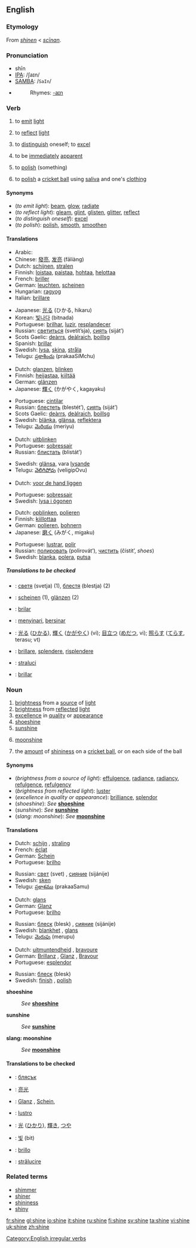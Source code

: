 ==English==

===Etymology===
From {{ME.}} ''[[shinen]]'' < {{OE.}} ''[[scinan|scīnan]]''.

===Pronunciation===
*shīn
*[[IPA]]: /ʃaɪn/
*[[SAMBA]]: /<tt>SaIn</tt>/
*{{audio|en-us-shine.ogg|Audio (US)}}
*:Rhymes: [[Rhymes:English:-aɪn|-aɪn]]

===Verb===
[[Category:English irregular verbs]]
{{en-verb|shines|shining|'''[[shined]]''' or '''[[shone]]'''|'''[[shined]]''' or '''[[shone]]'''}}

#{{intransitive}} to [[emit]] [[light]]
#{{intransitive}} to [[reflect]] [[light]]
#{{intransitive}} to [[distinguish]] oneself; to [[excel]]
#{{intransitive}} to be [[immediately]] [[apparent]]
#{{transitive}} to [[polish]] (something)
#{{cricket}} to [[polish]] a [[cricket ball]] using [[saliva]] and one's [[clothing]]

====Synonyms====
*(''to emit light''): [[beam]], [[glow]], [[radiate]]
*(''to reflect light''): [[gleam]], [[glint]], [[glisten]], [[glitter]], [[reflect]]
*(''to distinguish oneself''): [[excel]]
*(''to polish''): [[polish]], [[smooth]], [[smoothen]]

====Translations====
{{top|to emit light}}
*Arabic: {{ARchar|[[لمع]]}} {{IPAchar|(lámaʕa)}}
*Chinese: [[發亮]], [[发亮]] (fāliàng)
*Dutch: [[schijnen]], [[stralen]]
*Finnish: [[loistaa]], [[paistaa]], [[hohtaa]], [[helottaa]]
*French: [[briller]]
*German: [[leuchten]], [[scheinen]]
*Hungarian: [[ragyog]]
*Italian: [[brillare]]
{{mid}}
*Japanese: [[光る]] (ひかる, hikaru)
*Korean: [[빛나다]] (bitnada)
*Portuguese: [[brilhar]], [[luzir]], [[resplandecer]]
*Russian: [[светиться]] (svetít’sja), [[сиять]] (siját’)
*Scots Gaelic: [[deàrrs]], [[deàlraich]], [[boillsg]]
*Spanish: [[brillar]]
*Swedish: [[lysa]], [[skina]], [[stråla]]
*Telugu: [[ప్రకాశించు]] (prakaaSiMchu)
{{bottom}}

{{top|to reflect light}}
*Dutch: [[glanzen]], [[blinken]]
*Finnish: [[heijastaa]], [[kiiltää]]
*German: [[glänzen]]
*Japanese: [[輝く]] (かがやく, kagayaku)
{{mid}}
*Portuguese: [[cintilar]]
*Russian: [[блестеть]] (blestét’), [[сиять]] (siját’)
*Scots Gaelic: [[deàrrs]], [[deàlraich]], [[boillsg]]
*Swedish: [[blänka]], [[glänsa]], [[reflektera]]
*Telugu: [[మెరియు]] (meriyu)
{{bottom}}

{{top|to distinguish oneself}}
*Dutch: [[uitblinken]]
*Portuguese: [[sobressair]]
*Russian: [[блистать]] (blistát’)
{{mid}}
*Swedish: [[glänsa]], vara [[lysande]]
*Telugu: [[వెలిగిపోవు]] (veligipOvu)
{{bottom}}

{{top|to be immediately apparent}}
*Dutch: [[voor de hand liggen]]
{{mid}}
*Portuguese: [[sobressair]]
*Swedish: [[lysa i ögonen]]
{{bottom}}

{{top|to polish}}
*Dutch: [[opblinken]], [[polieren]]
*Finnish: [[kiillottaa]]
*German: [[polieren]], [[bohnern]]
*Japanese: [[磨く]] (みがく, migaku)
{{mid}}
*Portuguese: [[lustrar]], [[polir#Portuguese|polir]]
*Russian: [[полировать]] (polirovát’), [[чистить]] (čístit’, ''shoes'')
*Swedish: [[blanka]], [[polera]], [[putsa]]
{{bottom}}

{{top|cricket: to polish a cricket ball}}
{{mid}}
{{bottom}}

=====Translations to be checked=====
{{checktrans}}
{{top}}
*{{ttbc|Bulgarian}}: [[светя]] (svetja) (1), [[блестя]] (blestja) (2)
*{{ttbc|German}}: [[scheinen]] (1), [[glänzen]] (2)
*{{ttbc|Ido}}: [[brilar]]
*{{ttbc|Indonesian}}: [[sinar|menyinari]], [[sinar|bersinar]]
{{mid}}
*{{ttbc|Japanese}}: [[光る]] ([[ひかる]]), [[輝く]] ([[かがやく]]) (vi); [[目立つ]] ([[めだつ]], vi); [[照らす]] ([[てらす]], terasu; vt)
*{{ttbc|Italian}}: [[brillare]], [[splendere]], [[risplendere]]
*{{ttbc|Romanian}}: [[straluci]]
*{{ttbc|Spanish}}: [[brillar]]
{{bottom}}

===Noun===
{{en-noun|-}}

# [[brightness]] from a [[source]] of [[light]]
# [[brightness]] from [[reflected]] [[light]]
# [[excellence]] in [[quality]] or [[appearance]]
# [[shoeshine]]
# [[sunshine]]
# {{slang}} [[moonshine]]
# {{cricket}} the [[amount]] of [[shininess]] on a [[cricket ball]], or on each side of the ball

====Synonyms====
*(''brightness from a source of light''): [[effulgence]], [[radiance]], [[radiancy]], [[refulgence]], [[refulgency]]
*(''brightness from reflected light''): [[luster]]
*(''excellence in quality or appearance''): [[brilliance]], [[splendor]]
*(''shoeshine''): ''See'' '''[[shoeshine]]'''
*(''sunshine''): ''See'' '''[[sunshine]]'''
*(''slang: moonshine''): ''See'' '''[[moonshine]]'''

====Translations====
{{top|brightness from a source of light}}
*Dutch: [[schijn]] {{f}}, [[straling]] {{f}}
*French: [[éclat]] {{m}}
*German: [[Schein]] {{m}}
*Portuguese: [[brilho]] {{m}}
{{mid}}
*Russian: [[свет]] (svet) {{m}}, [[сияние]] (sijánije) {{n}}
*Swedish: [[sken]] {{n}}
*Telugu: [[ప్రకాశము]] (prakaaSamu)
{{bottom}}

{{top|brightness from reflected light}}
*Dutch: [[glans]] {{m}}
*German: [[Glanz]] {{m}}
*Portuguese: [[brilho]] {{m}}
{{mid}}
*Russian: [[блеск]] (blesk) {{m}}, [[сияние]] (sijánije) {{n}}
*Swedish: [[blankhet]] {{c}}, [[glans]] {{c}}
*Telugu: [[మెరుపు]] (merupu)
{{bottom}}

{{top|excellence in quality or appearance}}
*Dutch: [[uitmuntendheid]] {{f}}, [[bravoure]] {{f}}
*German: [[Brillanz]] {{f}}, [[Glanz]] {{m}}, [[Bravour]] {{f}}
*Portuguese: [[esplendor]] {{m}}
{{mid}}
*Russian: [[блеск]] (blesk) {{m}}
*Swedish: [[finish]] {{c}}, [[polish]] {{c}}
{{bottom}}

'''shoeshine'''
:''See'' '''[[shoeshine]]'''

'''sunshine'''
:''See'' '''[[sunshine]]'''

'''slang: moonshine'''
:''See'' '''[[moonshine]]'''

{{top|cricket: the amount of shininess on a cricket ball}}
{{mid}}
{{bottom}}

====Translations to be checked====
{{checktrans}}
*{{ttbc|Bulgarian}}: [[блясък]] {{m}}
*{{ttbc|Chinese}}: [[亮光]]
*{{ttbc|German}}: [[Glanz]] {{m}}, [[Schein]], {{m}}
*{{ttbc|Italian}}: [[lustro]] {{m}}
*{{ttbc|Japanese}}: [[光]] ([[ひかり]]), [[輝き]], [[つや]]
*{{ttbc|Korean}}: [[빛]] (bit)
*{{ttbc|Spanish}}: [[brillo]] {{m}}
*{{ttbc|Romanian}}: [[strălucire]] {{f}}

===Related terms===
*[[shimmer]]
*[[shiner]]
*[[shininess]]
*[[shiny]]

[[fr:shine]]
[[gl:shine]]
[[io:shine]]
[[it:shine]]
[[ru:shine]]
[[fi:shine]]
[[sv:shine]]
[[ta:shine]]
[[vi:shine]]
[[uk:shine]]
[[zh:shine]]